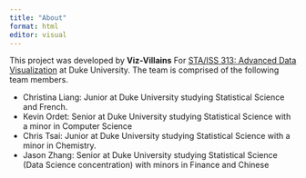 ```yaml
---
title: "About"
format: html
editor: visual
---
```


This project was developed by **Viz-Villains** For [STA/ISS 313: Advanced Data Visualization](https://vizdata.org/) at Duke University. The team is comprised of the following team members.

-   Christina Liang: Junior at Duke University studying Statistical Science and French.
-   Kevin Ordet: Senior at Duke University studying Statistical Science with a minor in Computer Science
-   Chris Tsai: Junior at Duke University studying Statistical Science with a minor in Chemistry.
-   Jason Zhang: Senior at Duke University studying Statistical Science (Data Science concentration) with minors in Finance and Chinese
